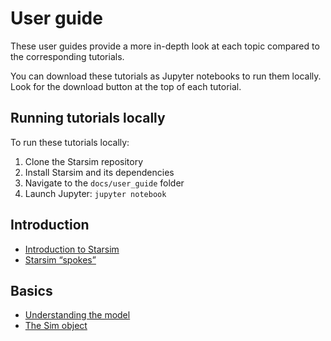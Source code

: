 # User guide

These user guides provide a more in-depth look at each topic compared to the corresponding tutorials.

:::{.callout-note}
You can download these tutorials as Jupyter notebooks to run them locally. Look for the download button at the top of each tutorial.
:::

::: {.callout-tip}
## Running tutorials locally

To run these tutorials locally:

1. Clone the Starsim repository
2. Install Starsim and its dependencies
3. Navigate to the `docs/user_guide` folder
4. Launch Jupyter: `jupyter notebook`
:::

## Introduction

- [Introduction to Starsim](user_guide/intro/starsim.ipynb)
- [Starsim "spokes"](user_guide/intro/spokes.ipynb)

## Basics

- [Understanding the model](user_guide/basics/model.ipynb)
- [The Sim object](user_guide/basics/sim.ipynb)